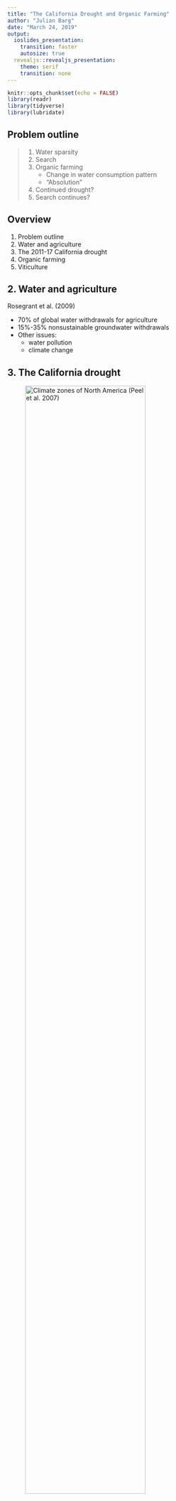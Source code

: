 ```yaml
---
title: "The California Drought and Organic Farming"
author: "Julian Barg"
date: "March 24, 2019"
output:
  ioslides_presentation:
    transition: faster
    autosize: true
  revealjs::revealjs_presentation:
    theme: serif
    transition: none
---
```


```r
knitr::opts_chunk$set(echo = FALSE)
library(readr)
library(tidyverse)
library(lubridate)
```

## Problem outline

> 1. Water sparsity
> 2. Search
> 3. Organic farming
>     - Change in water consumption pattern
>     - "Absolution"
> 4. Continued drought?
> 5. Search continues?

## Overview

1. Problem outline
2. Water and agriculture
3. The 2011-17 California drought
4. Organic farming
5. Viticulture

## 2. Water and agriculture

Rosegrant et al. (2009)

- 70% of global water withdrawals for agriculture
- 15%-35% nonsustainable groundwater withdrawals
- Other issues:
    - water pollution
    - climate change

## 3. The California drought

![Climate zones of North America (Peel et al. 2007)](../images/us_climate.png){width=80%}

---

![Mediterranian climate zones](../images/mediterranian.png){width=90%}

---

### Agriculture I 

(Cooley et al. 2015)

- Supplying 1/10 of US agricultural production (by value)
- Biggest agricultural exporter
- Absolute monopoly (in NA) on Olives, Walnuts, Artichokes, Dates etc.
- Produces many luxury products (olive oil, wine, dates, cashews...)

---

### Agriculture II

> - Major contributor to US food self-sufficiency
>     - Potentially contributing to resilience
> - Far cry from progressive food system, e.g.
>     - Local food system (Martinez et al. 2010)
>     - Circular economy (Jurgilevich 2016)
>     - Food justice (Cadieux & Slocum 2015)

---

### Precipitation

![](../images/california_precipitation.png){width=80%}
https://www.ncdc.noaa.gov/cag/statewide/time-series/4/pcp/60/6/1960-2019?base_prd=true&firstbaseyear=1920&lastbaseyear=2019&filter=true&filterType=loess

## Water use{.smaller}

```r
cali_water <- read_csv("../data/cali_water.csv")
ylab <- c(7.5, 10, 12.5, 15, 17.5)
cali_water %>%
  group_by(Reporting_Month) %>%
  summarize(water_production = sum(Production_Reported)) %>%
  ggplot(aes(x=Reporting_Month, y=water_production)) +
  geom_line() +
  labs(x=element_blank(), y="Water production (in billion gallons)") +
  scale_y_continuous(labels = paste0(ylab, "B"), breaks = 10^9 * ylab)
```

## Disclaimer on (quantified) water consumption

> - Water can be extracted at any point, not all is measured
> - Water consumption =/= water consumption
>     - Grey water
>     - Polluted water
>     - Soil quality matters (water retention/evaporation)
> - Different water sources
>     - Rain water
>     - Ground water
>     - Reclaimed water

## 4. Organic farming

> - Drought and organic farming are independent phenomena
> - Drought could boost organic farming
> - Prohibits use of synthetic fertilizers and pestizides
> - No rules regarding water use
> - Could protect water sources through less pollution, soil protection
> - Could lead to system-wide increase of water consumption, bc lower yield per acre

## 5. Viticulture

> - Producer more prominent
> - Easy to match organic label with locality
> - Scale (number) in California lends itself to quantitative analysis

## Data

> - Name, location, date of:
>     - 4,032 vineyards/wineries
>     - 278 USDA certified vineyards/wineries
>     - 60 biodynamic vineyards/wineries
>     - 33 sustainable vineyards/wineries (LODI rules)
> - Circumference of "American Viticultural Areas"
> - Maps
> - Water production for California (subdivisions)
> - A pool of institutional knowledge from qualitative fieldwork (CA & CA)

---

https://julianbarg.shinyapps.io/wine_illustration/

## Outlook

> - Organic farming can address some environmental concerns - but there is no reason to believe it can address all concerns (Shennan et al. 2017)
> - If food suppy is threatened - how would organic farming be affected?
> - In the long-term we will see more changes, either top-down or bottom-up.
> - How will decision makers/stakeholders react if high-status industry (organic/winemaking) is regulated/threatened.

## Data sources:

California water data: 

  - https://data.ca.gov/dataset/drinking-water-public-water-system-operations-monthly-water-production-and-conservation

Vineyards/wineries: 

  - https://github.com/julianbarg/wine_spider 
  - https://github.com/julianbarg/wine_research

## References:

- Cadieux, K. V., Slocum, R., & Cadieux, K. V. (2015). What does it mean to do food justice? What does it mean to do food justice? Journal of Political Ecology, 22, 1–26. Retrieved from http://digitalcommons.hamline.edu/cla_faculty
- Cooley, H., Donnelly, K., Phurisamban, R., & Subramanian, M. (2015). Impacts of California’s ongoing Drought: Agriculture.
- Jurgilevich, A., Birge, T., Kentala-Lehtonen, J., Korhonen-Kurki, K., Pietikäinen, J., Saikku, L., & Schösler, H. (2016). Transition towards circular economy in the food system. Sustainability (Switzerland), 8(1), 1–14. https://doi.org/10.3390/su8010069
- Martinez, S., Hand, M., Pra, M. Da, Pollack, S., Ralston, K., Smith, T., … Newman, C. (2010). Local Food Systems: Concepts, Impacts, and Issues. Err 97, (97), 80.
- Peel, M. C., Finlayson, B. L., & McMahon, T. A. (2007). Updated world map of the Köppen-Geiger climate classification. Hydrology and Earth System Sciences, 11(5), 1633–1644. https://doi.org/10.5194/hess-11-1633-2007
- Rosegrant, M. W., Ringler, C., & Zhu, T. (2009). Water for Agriculture: Maintaining Food Security under Growing Scarcity. Annual Review of Environment and Resources, 34(1), 205–222. https://doi.org/10.1146/annurev.environ.030308.090351
- Shennan, C., Krupnik, T. J., Baird, G., Cohen, H., Forbush, K., Lovell, R. J., & Olimpi, E. M. (2017). Organic and Conventional Agriculture: A Useful Framing? Annual Review of Environment and Resources, 42(1), 317–346. https://doi.org/10.1146/annurev-environ-110615-085750
